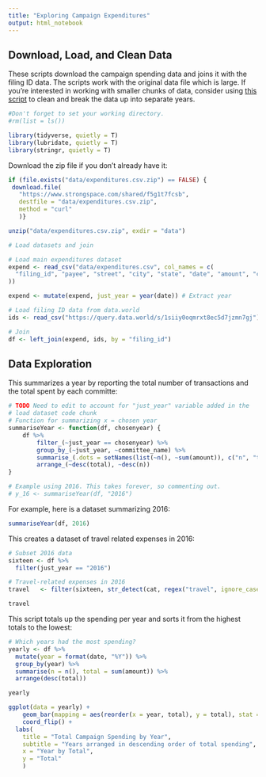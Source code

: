 ```yaml
---
title: "Exploring Campaign Expenditures"
output: html_notebook
---
```


## Download, Load, and Clean Data 

These scripts download the campaign spending data and joins it with the filing 
ID data. The scripts work with the original data file which is large. If you're interested in working with smaller chunks of data, consider using [this script](https://github.com/Data4Democracy/campaign_expenditures/blob/master/write_by_year.Rmd) to clean and break the data up into separate years.

```r
#Don't forget to set your working directory.
#rm(list = ls())
```

```r
library(tidyverse, quietly = T)
library(lubridate, quietly = T)
library(stringr, quietly = T)
```

Download the zip file if you don't already have it: 

```r
if (file.exists("data/expenditures.csv.zip") == FALSE) {
 download.file(
   "https://www.strongspace.com/shared/f5g1t7fcsb", 
   destfile = "data/expenditures.csv.zip",
   method = "curl"
   )}

unzip("data/expenditures.csv.zip", exdir = "data")
```

```r
# Load datasets and join

# Load main expenditures dataset
expend <- read_csv("data/expenditures.csv", col_names = c(
  "filing_id", "payee", "street", "city", "state", "date", "amount", "cat"
))

expend <- mutate(expend, just_year = year(date)) # Extract year

# Load filing ID data from data.world
ids <- read_csv("https://query.data.world/s/1siiy0oqmrxt8ec5d7jzmn7gj")

# Join
df <- left_join(expend, ids, by = "filing_id")
```

## Data Exploration 

This summarizes a year by reporting the total number of transactions and the 
total spent by each committe: 

```r
# TODO Need to edit to account for "just_year" variable added in the 
# load dataset code chunk
# Function for summarizing x = chosen year
summariseYear <- function(df, chosenyear) {
    df %>%
        filter_(~just_year == chosenyear) %>%
        group_by_(~just_year, ~committee_name) %>%
        summarise_(.dots = setNames(list(~n(), ~sum(amount)), c("n", "total"))) %>%
        arrange_(~desc(total), ~desc(n))
}

# Example using 2016. This takes forever, so commenting out.
# y_16 <- summariseYear(df, "2016")
```

For example, here is a dataset summarizing 2016: 

```r
summariseYear(df, 2016)
```

This creates a dataset of travel related expenses in 2016: 

```r
# Subset 2016 data
sixteen <- df %>%
  filter(just_year == "2016")
```

```r
# Travel-related expenses in 2016
travel   <- filter(sixteen, str_detect(cat, regex("travel", ignore_case = T)))

travel
```

This script totals up the spending per year and sorts it from the highest totals 
to the lowest: 

```r
# Which years had the most spending?
yearly <- df %>%
  mutate(year = format(date, "%Y")) %>%
  group_by(year) %>%
  summarise(n = n(), total = sum(amount)) %>%
  arrange(desc(total))

yearly
```

```r
ggplot(data = yearly) +
    geom_bar(mapping = aes(reorder(x = year, total), y = total), stat = "identity") +
    coord_flip() +
  labs(
    title = "Total Campaign Spending by Year", 
    subtitle = "Years arranged in descending order of total spending",
    x = "Year by Total",
    y = "Total"
    )
```